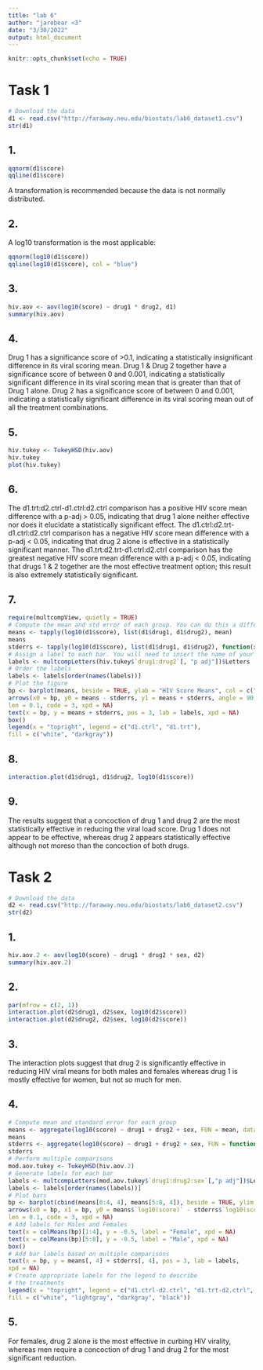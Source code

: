 ```yaml
---
title: "lab 6"
author: "jarebear <3"
date: "3/30/2022"
output: html_document
---
```


```r
knitr::opts_chunk$set(echo = TRUE)
```

# Task 1
```r
# Download the data
d1 <- read.csv("http://faraway.neu.edu/biostats/lab6_dataset1.csv")
str(d1)
```

## 1.
```r
qqnorm(d1$score)
qqline(d1$score)
```

A transformation is recommended because the data is not normally distributed.

## 2.
A log10 transformation is the most applicable:
```r
qqnorm(log10(d1$score))
qqline(log10(d1$score), col = "blue")
```

## 3.
```r
hiv.aov <- aov(log10(score) ~ drug1 * drug2, d1)
summary(hiv.aov)
```

## 4.
Drug 1 has a significance score of >0.1, indicating a statistically insignificant difference in its viral scoring mean.
Drug 1 & Drug 2 together have a significance score of between 0 and 0.001, indicating a statistically significant difference in its viral scoring mean that is greater than that of Drug 1 alone.
Drug 2 has a significance score of between 0 and 0.001, indicating a statistically significant difference in its viral scoring mean out of all the treatment combinations.

## 5.
```r
hiv.tukey <- TukeyHSD(hiv.aov)
hiv.tukey
plot(hiv.tukey)
```

## 6.
The d1.trt:d2.ctrl-d1.ctrl:d2.ctrl comparison has a positive HIV score mean difference with a p-adj > 0.05, indicating that drug 1 alone neither effective nor does it elucidate a statistically significant effect.
The d1.ctrl:d2.trt-d1.ctrl:d2.ctrl comparison has a negative HIV score mean difference with a p-adj < 0.05, indicating that drug 2 alone is effective in a statistically significant manner.
The d1.trt:d2.trt-d1.ctrl:d2.ctrl comparison has the greatest negative HIV score mean difference with a p-adj < 0.05, indicating that drugs 1 & 2 together are the most effective treatment option; this result is also extremely statistically significant.


## 7.
```r
require(multcompView, quietly = TRUE)
# Compute the mean and std error of each group. You can do this a different way, if you like
means <- tapply(log10(d1$score), list(d1$drug1, d1$drug2), mean)
means
stderrs <- tapply(log10(d1$score), list(d1$drug1, d1$drug2), function(x) sd(x)/sqrt(length(x)))
# Assign a label to each bar. You will need to insert the name of your model object
labels <- multcompLetters(hiv.tukey$`drug1:drug2`[, "p adj"])$Letters
# Order the labels
labels <- labels[order(names(labels))]
# Plot the figure
bp <- barplot(means, beside = TRUE, ylab = "HIV Score Means", col = c("white", "darkgray"), ylim = c(0, 4))
arrows(x0 = bp, y0 = means - stderrs, y1 = means + stderrs, angle = 90,
len = 0.1, code = 3, xpd = NA)
text(x = bp, y = means + stderrs, pos = 3, lab = labels, xpd = NA)
box()
legend(x = "topright", legend = c("d1.ctrl", "d1.trt"),
fill = c("white", "darkgray"))
```

## 8.
```r
interaction.plot(d1$drug1, d1$drug2, log10(d1$score))
```

## 9.
The results suggest that a concoction of drug 1 and drug 2 are the most statistically effective in reducing the viral load score. Drug 1 does not appear to be effective, whereas drug 2 appears statistically effective although not moreso than the concoction of both drugs.

# Task 2
```r
# Download the data
d2 <- read.csv("http://faraway.neu.edu/biostats/lab6_dataset2.csv")
str(d2)
```

## 1.
```r
hiv.aov.2 <- aov(log10(score) ~ drug1 * drug2 * sex, d2)
summary(hiv.aov.2)
```

## 2.
```r
par(mfrow = c(2, 1))
interaction.plot(d2$drug1, d2$sex, log10(d2$score))
interaction.plot(d2$drug2, d2$sex, log10(d2$score))
```

## 3.
The interaction plots suggest that drug 2 is significantly effective in reducing HIV viral means for both males and females whereas drug 1 is mostly effective for women, but not so much for men.

## 4.
```r
# Compute mean and standard error for each group
means <- aggregate(log10(score) ~ drug1 + drug2 + sex, FUN = mean, data = d2)
means
stderrs <- aggregate(log10(score) ~ drug1 + drug2 + sex, FUN = function(x) sd(x)/sqrt(length(x)), data = d2)
stderrs
# Perform multiple comparisons
mod.aov.tukey <- TukeyHSD(hiv.aov.2)
# Generate labels for each bar
labels <- multcompLetters(mod.aov.tukey$`drug1:drug2:sex`[,"p adj"])$Letters
labels <- labels[order(names(labels))]
# Plot bars
bp <- barplot(cbind(means[0:4, 4], means[5:8, 4]), beside = TRUE, ylim = c(0, 4), ylab = "HIV Score Means", col = c("white", "lightgray", "darkgray", "black"))
arrows(x0 = bp, x1 = bp, y0 = means$`log10(score)` - stderrs$`log10(score)`, y1 = means$`log10(score)` + stderrs$`log10(score)`, angle = 90,
len = 0.1, code = 3, xpd = NA)
# Add labels for Males and Females
text(x = colMeans(bp)[1:4], y = -0.5, label = "Female", xpd = NA)
text(x = colMeans(bp)[5:8], y = -0.5, label = "Male", xpd = NA)
box()
# Add bar labels based on multiple comparisons
text(x = bp, y = means[, 4] + stderrs[, 4], pos = 3, lab = labels,
xpd = NA)
# Create appropriate labels for the legend to describe
# the treatments
legend(x = "topright", legend = c("d1.ctrl-d2.ctrl", "d1.trt-d2.ctrl", "d1.ctrl-d2.trt", "d1.trt-d2.trt"),
fill = c("white", "lightgray", "darkgray", "black"))
```

## 5.
For females, drug 2 alone is the most effective in curbing HIV virality, whereas men require a concoction of drug 1 and drug 2 for the most significant reduction.